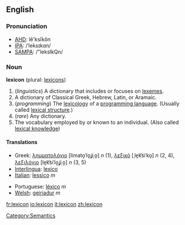 ==English==
===Pronunciation===
*[[w:AHD|AHD]]: lĕ'ksĭkŏn
*[[w:IPA|IPA]]: /ˈleksɪkɑn/
*[[w:SAMPA|SAMPA]]: /"leksIkQn/

===Noun===
'''lexicon''' (plural: [[lexicons]])

# (''linguistics'') A dictionary that includes or focuses on [[lexeme]]s.
# A dictionary of Classical Greek, Hebrew, Latin, or Aramaic.
# (''programming'') The [[lexicology]] of a [[programming language]]. (Usually called [[lexical structure]].)
# (''rare'') Any dictionary.
# The vocabulary employed by or known to an individual. (Also called [[lexical knowledge]])

====Translations====
{{top}}
*Greek: [[λημματολόγιο]] [limato̞ˈlo̞ʝiˌo̞] ''n'' (1), [[λεξικό]] [ˌle̞k͡siˈko̞] ''n'' (2, 4), [[λεξιλόγιο]] [le̞k͡siˈlo̞ʝiˌo̞] ''n'' (3, 5)
*[[Interlingua]]: [[lexico]]
*[[Italian]]: [[lessico]] ''m''
{{mid}}
*Portuguese: [[léxico]] ''m''
*[[Welsh]]: [[geiriadur]] ''m''
{{bottom}}

[[Category:Semantics]]

[[fr:lexicon]]
[[io:lexicon]]
[[it:lexicon]]
[[zh:lexicon]]